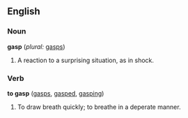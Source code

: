 ==English==

===Noun===
'''gasp'''  (''plural:'' [[gasps]])
# A reaction to a surprising situation, as in shock.

===Verb===
'''to gasp'''  ([[gasps]], [[gasped]], [[gasping]])
# To draw breath quickly; to breathe in a deperate manner.